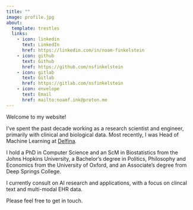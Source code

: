 ```yaml
---
title: ""
image: profile.jpg
about:
  template: trestles
  links:
    - icon: linkedin
      text: LinkedIn
      href: https://linkedin.com/in/noam-finkelstein
    - icon: github
      text: Github
      href: https://github.com/nsfinkelstein
    - icon: gitlab
      text: Gitlab
      href: https://gitlab.com/nsfinkelstein
    - icon: envelope
      text: Email
      href: mailto:noamf.ink@proton.me
---
```


Welcome to my website!

I've spent the past decade working as a research scientist and engineer, primarily with clinical and
biological data. Most recently, I was Head of Machine Learning at
[Delfina](https://www.delfina.com).

I hold a PhD in Computer Science and an ScM in Biostatistics from the Johns Hopkins University, a
Bachelor's degree in Politics, Philosophy and Economics from the University of Oxford, and an
Associate's degree from Deep Springs College.

I currently consult on AI research and applications, with a focus on clincal text and multi-modal
EHR data.

Please feel free to get in touch.
